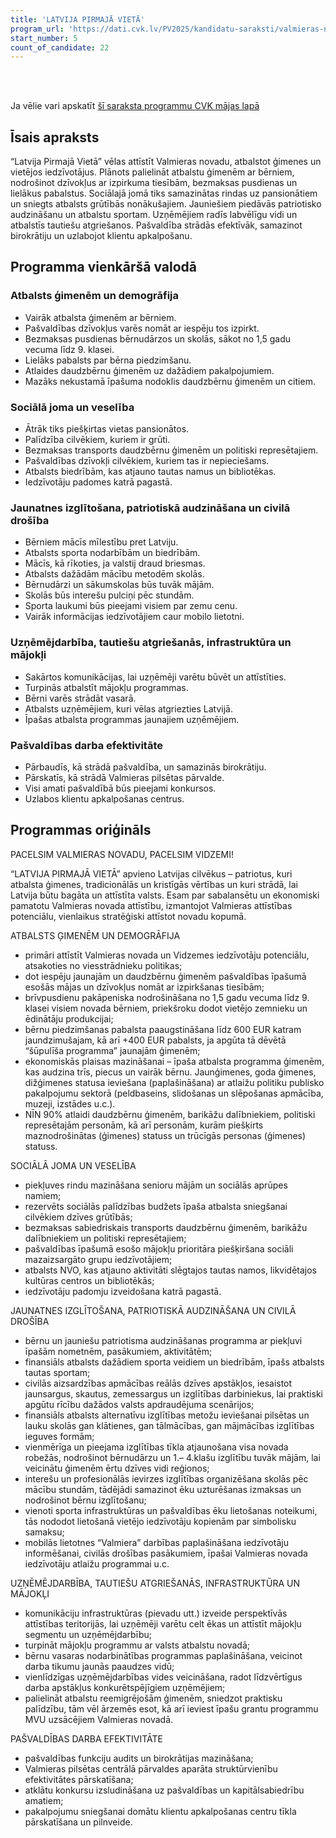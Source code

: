 ```yaml
---
title: 'LATVIJA PIRMAJĀ VIETĀ'
program_url: 'https://dati.cvk.lv/PV2025/kandidatu-saraksti/valmieras-novads/latvija-pirmaja-vieta'
start_number: 5
count_of_candidate: 22
---
```



<Badge text="Ģimeņu atbalsts" variant="note" size="small" /> <Badge text="Sociālā palīdzība" variant="note" size="small" /> <Badge text="Patriotiskā audzināšana" variant="note" size="small" /> <Badge text="Uzņēmējdarbības veicināšana" variant="note" size="small" /> <Badge text="Pašvaldības efektivitāte" variant="note" size="small" />

<br/><br/> 

<Card title='Šis ir mākslīga intelekta ģenerēts apraksts' icon='starlight'>
    Ja vēlie vari apskatīt <a href={frontmatter.program_url} target='_blank'>šī saraksta programmu CVK mājas lapā</a>
    </Card>

## Īsais apraksts

“Latvija Pirmajā Vietā” vēlas attīstīt Valmieras novadu, atbalstot ģimenes un vietējos iedzīvotājus. Plānots palielināt atbalstu ģimenēm ar bērniem, nodrošinot dzīvokļus ar izpirkuma tiesībām, bezmaksas pusdienas un lielākus pabalstus. Sociālajā jomā tiks samazinātas rindas uz pansionātiem un sniegts atbalsts grūtībās nonākušajiem. Jauniešiem piedāvās patriotisko audzināšanu un atbalstu sportam. Uzņēmējiem radīs labvēlīgu vidi un atbalstīs tautiešu atgriešanos. Pašvaldība strādās efektīvāk, samazinot birokrātiju un uzlabojot klientu apkalpošanu.

## Programma vienkāršā valodā

### Atbalsts ģimenēm un demogrāfija
*   Vairāk atbalsta ģimenēm ar bērniem.
*   Pašvaldības dzīvokļus varēs nomāt ar iespēju tos izpirkt.
*   Bezmaksas pusdienas bērnudārzos un skolās, sākot no 1,5 gadu vecuma līdz 9. klasei.
*   Lielāks pabalsts par bērna piedzimšanu.
*   Atlaides daudzbērnu ģimenēm uz dažādiem pakalpojumiem.
*   Mazāks nekustamā īpašuma nodoklis daudzbērnu ģimenēm un citiem.

### Sociālā joma un veselība
*   Ātrāk tiks piešķirtas vietas pansionātos.
*   Palīdzība cilvēkiem, kuriem ir grūti.
*   Bezmaksas transports daudzbērnu ģimenēm un politiski represētajiem.
*   Pašvaldības dzīvokļi cilvēkiem, kuriem tas ir nepieciešams.
*   Atbalsts biedrībām, kas atjauno tautas namus un bibliotēkas.
*   Iedzīvotāju padomes katrā pagastā.

### Jaunatnes izglītošana, patriotiskā audzināšana un civilā drošība
*   Bērniem mācīs mīlestību pret Latviju.
*   Atbalsts sporta nodarbībām un biedrībām.
*   Mācīs, kā rīkoties, ja valstij draud briesmas.
*   Atbalsts dažādām mācību metodēm skolās.
*   Bērnudārzi un sākumskolas būs tuvāk mājām.
*   Skolās būs interešu pulciņi pēc stundām.
*   Sporta laukumi būs pieejami visiem par zemu cenu.
*   Vairāk informācijas iedzīvotājiem caur mobilo lietotni.

### Uzņēmējdarbība, tautiešu atgriešanās, infrastruktūra un mājokļi
*   Sakārtos komunikācijas, lai uzņēmēji varētu būvēt un attīstīties.
*   Turpinās atbalstīt mājokļu programmas.
*   Bērni varēs strādāt vasarā.
*   Atbalsts uzņēmējiem, kuri vēlas atgriezties Latvijā.
*   Īpašas atbalsta programmas jaunajiem uzņēmējiem.

### Pašvaldības darba efektivitāte
*   Pārbaudīs, kā strādā pašvaldība, un samazinās birokrātiju.
*   Pārskatīs, kā strādā Valmieras pilsētas pārvalde.
*   Visi amati pašvaldībā būs pieejami konkursos.
*   Uzlabos klientu apkalpošanas centrus.

## Programmas oriģināls

PACELSIM VALMIERAS NOVADU, PACELSIM VIDZEMI!

“LATVIJA PIRMAJĀ VIETĀ” apvieno Latvijas cilvēkus – patriotus, kuri atbalsta ģimenes, tradicionālās un kristīgās vērtības un kuri strādā, lai Latvija būtu bagāta un attīstīta valsts. Esam par sabalansētu un ekonomiski pamatotu Valmieras novada attīstību, izmantojot Valmieras attīstības potenciālu, vienlaikus stratēģiski attīstot novadu kopumā.

ATBALSTS ĢIMENĒM UN DEMOGRĀFIJA
- primāri attīstīt Valmieras novada un Vidzemes iedzīvotāju potenciālu, atsakoties no viesstrādnieku politikas;
- dot iespēju jaunajām un daudzbērnu ģimenēm pašvaldības īpašumā esošās mājas un dzīvokļus nomāt ar izpirkšanas tiesībām;
- brīvpusdienu pakāpeniska nodrošināšana no 1,5 gadu vecuma līdz 9. klasei visiem novada bērniem, priekšroku dodot vietējo zemnieku un ēdinātāju produkcijai;
- bērnu piedzimšanas pabalsta paaugstināšana līdz 600 EUR katram jaundzimušajam, kā arī +400 EUR pabalsts, ja apgūta tā dēvētā “šūpulīša programma” jaunajām ģimenēm;
- ekonomiskās plaisas mazināšanai – īpaša atbalsta programma ģimenēm, kas audzina trīs, piecus un vairāk bērnu. Jaunģimenes, goda ģimenes, dižģimenes statusa ieviešana (paplašināšana) ar atlaižu politiku publisko pakalpojumu sektorā (peldbaseins, slidošanas un slēpošanas apmācība, muzeji, izstādes u.c.).
- NĪN 90% atlaidi daudzbērnu ģimenēm, barikāžu dalībniekiem, politiski represētajām personām, kā arī personām, kurām piešķirts maznodrošinātas (ģimenes) statuss un trūcīgās personas (ģimenes) statuss.

SOCIĀLĀ JOMA UN VESELĪBA
- piekļuves rindu mazināšana senioru mājām un sociālās aprūpes namiem;
- rezervēts sociālās palīdzības budžets īpaša atbalsta sniegšanai cilvēkiem dzīves grūtībās;
- bezmaksas sabiedriskais transports daudzbērnu ģimenēm, barikāžu dalībniekiem un politiski represētajiem;
- pašvaldības īpašumā esošo mājokļu prioritāra piešķiršana sociāli mazaizsargāto grupu iedzīvotājiem;
- atbalsts NVO, kas atjauno aktivitāti slēgtajos tautas namos, likvidētajos kultūras centros un bibliotēkās;
- iedzīvotāju padomju izveidošana katrā pagastā.

JAUNATNES IZGLĪTOŠANA, PATRIOTISKĀ AUDZINĀŠANA UN CIVILĀ DROŠĪBA
- bērnu un jauniešu patriotisma audzināšanas programma ar piekļuvi īpašām nometnēm, pasākumiem, aktivitātēm;
- finansiāls atbalsts dažādiem sporta veidiem un biedrībām, īpašs atbalsts tautas sportam;
- civilās aizsardzības apmācības reālās dzīves apstākļos, iesaistot jaunsargus, skautus, zemessargus un izglītības darbiniekus, lai praktiski apgūtu rīcību dažādos valsts apdraudējuma scenārijos;
- finansiāls atbalsts alternatīvu izglītības metožu ieviešanai pilsētas un lauku skolās gan klātienes, gan tālmācības, gan mājmācības izglītības ieguves formām;
- vienmērīga un pieejama izglītības tīkla atjaunošana visa novada robežās, nodrošinot bērnudārzu un 1.– 4.klašu izglītību tuvāk mājām, lai veicinātu ģimenēm ērtu dzīves vidi reģionos;
- interešu un profesionālās ievirzes izglītības organizēšana skolās pēc mācību stundām, tādējādi samazinot ēku uzturēšanas izmaksas un nodrošinot bērnu izglītošanu;
- vienoti sporta infrastruktūras un pašvaldības ēku lietošanas noteikumi, tās nododot lietošanā vietējo iedzīvotāju kopienām par simbolisku samaksu;
- mobilās lietotnes “Valmiera” darbības paplašināšana iedzīvotāju informēšanai, civilās drošības pasākumiem, īpašai Valmieras novada iedzīvotāju atlaižu programmai u.c.

UZŅĒMĒJDARBĪBA, TAUTIEŠU ATGRIEŠANĀS, INFRASTRUKTŪRA UN MĀJOKĻI
- komunikāciju infrastruktūras (pievadu utt.) izveide perspektīvās attīstības teritorijās, lai uzņēmēji varētu celt ēkas un attīstīt mājokļu segmentu un uzņēmējdarbību;
- turpināt mājokļu programmu ar valsts atbalstu novadā;
- bērnu vasaras nodarbinātības programmas paplašināšana, veicinot darba tikumu jaunās paaudzes vidū;
- vienlīdzīgas uzņēmējdarbības vides veicināšana, radot līdzvērtīgus darba apstākļus konkurētspējīgiem uzņēmējiem;
- palielināt atbalstu reemigrējošām ģimenēm, sniedzot praktisku palīdzību, tām vēl ārzemēs esot, kā arī ieviest īpašu grantu programmu MVU uzsācējiem Valmieras novadā.

PAŠVALDĪBAS DARBA EFEKTIVITĀTE
- pašvaldības funkciju audits un birokrātijas mazināšana;
- Valmieras pilsētas centrālā pārvaldes aparāta struktūrvienību efektivitātes pārskatīšana;
- atklātu konkursu izsludināšana uz pašvaldības un kapitālsabiedrību amatiem;
- pakalpojumu sniegšanai domātu klientu apkalpošanas centru tīkla pārskatīšana un pilnveide.
